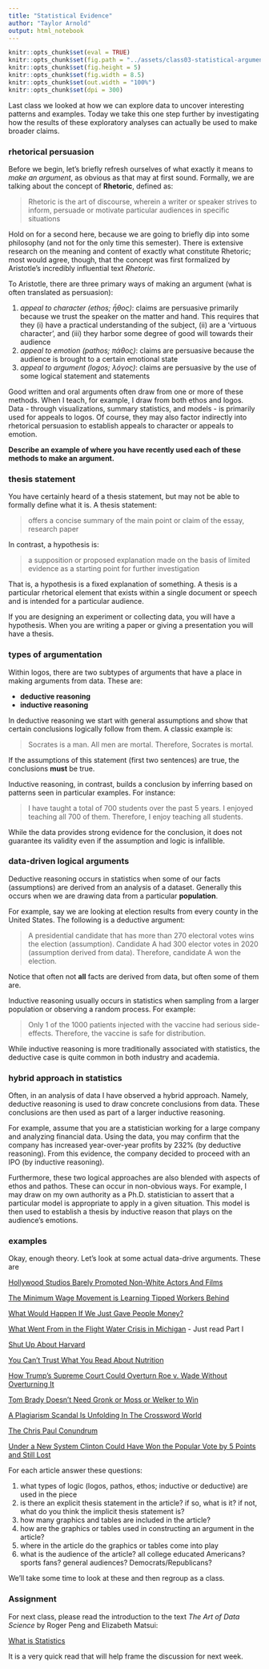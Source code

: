 ```yaml
---
title: "Statistical Evidence"
author: "Taylor Arnold"
output: html_notebook
---
```


```r
knitr::opts_chunk$set(eval = TRUE)
knitr::opts_chunk$set(fig.path = "../assets/class03-statistical-arguments/")
knitr::opts_chunk$set(fig.height = 5)
knitr::opts_chunk$set(fig.width = 8.5)
knitr::opts_chunk$set(out.width = "100%")
knitr::opts_chunk$set(dpi = 300)
```

Last class we looked at how we can explore data to uncover
interesting patterns and examples. Today we take this one
step further by investigating how the results of these
exploratory analyses can actually be used to make broader
claims.

### rhetorical persuasion

Before we begin, let's briefly refresh ourselves of what
exactly it means to *make an argument*, as obvious as that
may at first sound. Formally, we are talking about the
concept of **Rhetoric**, defined as:

> Rhetoric is the art of discourse, wherein a writer or
> speaker strives to inform, persuade or motivate particular
> audiences in specific situations

Hold on for a second here, because we are going to briefly
dip into some philosophy (and not for the only time this
semester). There is extensive research on the meaning and
content of exactly what constitute Rhetoric; most would
agree, though, that the concept was first formalized by
Aristotle's incredibly influential text *Rhetoric*.

To Aristotle, there are three primary ways of making an
argument (what is often translated as persuasion):

1. *appeal to character (ethos; ἦθος)*: claims are
persuasive primarily because we trust the speaker on the
matter and hand. This requires that they (i) have a practical
understanding of the subject, (ii) are a 'virtuous character',
and (iii) they harbor some degree of good will towards their
audience
2. *appeal to emotion (pathos; πάθος)*: claims are persuasive
because the audience is brought to a certain emotional state
3. *appeal to argument (logos; λόγος)*: claims are persuasive
by the use of some logical statement and statements

Good written and oral arguments often draw from one or more
of these methods. When I teach, for example, I draw from both
ethos and logos. Data - through visualizations, summary statistics,
and models - is primarily used for appeals to logos. Of course,
they may also factor indirectly into rhetorical persuasion to
establish appeals to character or appeals to emotion.

**Describe an example of where you have recently used each of
these methods to make an argument.**

### thesis statement

You have certainly heard of a thesis statement, but may not
be able to formally define what it is. A thesis statement:

> offers a concise summary of the main point or claim of the essay,
> research paper

In contrast, a hypothesis is:

> a supposition or proposed explanation made on the basis of
> limited evidence as a starting point for further investigation

That is, a hypothesis is a fixed explanation of something. A
thesis is a particular rhetorical element that exists within a
single document or speech and is intended for a particular
audience.

If you are designing an experiment or collecting data, you will
have a hypothesis. When you are writing a paper or giving a
presentation you will have a thesis.

### types of argumentation

Within logos, there are two subtypes of arguments that
have a place in making arguments from data. These are:

- **deductive reasoning**
- **inductive reasoning**

In deductive reasoning we start with general assumptions and
show that certain conclusions logically follow from them. A
classic example is:

> Socrates is a man. All men are mortal. Therefore, Socrates is
> mortal.

If the assumptions of this statement (first two sentences) are
true, the conclusions **must** be true.

Inductive reasoning, in contrast, builds a conclusion by inferring
based on patterns seen in particular examples. For instance:

> I have taught a total of 700 students over the past 5 years. I
> enjoyed teaching all 700 of them. Therefore, I enjoy teaching all
> students.

While the data provides strong evidence for the conclusion, it does
not guarantee its validity even if the assumption and logic is
infallible.

### data-driven logical arguments

Deductive reasoning occurs in statistics when some of our
facts (assumptions) are derived from an analysis of a dataset.
Generally this occurs when we are drawing data from a particular
**population**.

For example, say we are looking at election results from every
county in the United States. The following is a deductive argument:

> A presidential candidate that has more than 270 electoral votes
> wins the election (assumption). Candidate A had 300 elector votes
> in 2020 (assumption derived from data). Therefore, candidate A
> won the election.

Notice that often not **all** facts are derived from data, but
often some of them are.

Inductive reasoning usually occurs in statistics when sampling from
a larger population or observing a random process. For example:

> Only 1 of the 1000 patients injected with the vaccine had serious
> side-effects. Therefore, the vaccine is safe for distribution.

While inductive reasoning is more traditionally associated with
statistics, the deductive case is quite common in both industry
and academia.

### hybrid approach in statistics

Often, in an analysis of data I have observed a hybrid approach.
Namely, deductive reasoning is used to draw concrete conclusions
from data. These conclusions are then used as part of a larger
inductive reasoning.

For example, assume that you are a statistician working for a large
company and analyzing financial data. Using the data, you may
confirm that the company has increased year-over-year profits by
232% (by deductive reasoning). From this evidence, the company
decided to proceed with an IPO (by inductive reasoning).

Furthermore, these two logical approaches are also blended with
aspects of ethos and pathos. These can occur in non-obvious ways.
For example, I may draw on my own authority as a Ph.D. statistician
to assert that a particular model is appropriate to apply in a given
situation. This model is then used to establish a thesis by inductive
reason that plays on the audience's emotions.

### examples

Okay, enough theory. Let's look at some actual data-drive arguments.
These are

[Hollywood Studios Barely Promoted Non-White Actors And Films](https://fivethirtyeight.com/features/oscars-diversity-hollywood-ad-campaign/)

[The Minimum Wage Movement is Learning Tipped Workers Behind](https://fivethirtyeight.com/features/the-minimum-wage-movement-is-leaving-tipped-workers-behind/)

[What Would Happen If We Just Gave People Money?](http://fivethirtyeight.com/features/universal-basic-income/)

[What Went From in the Flight Water Crisis in Michigan](https://fivethirtyeight.com/features/what-went-wrong-in-flint-water-crisis-michigan/) - Just read Part I

[Shut Up About Harvard](https://fivethirtyeight.com/features/shut-up-about-harvard/)

[You Can’t Trust What You Read About Nutrition](http://fivethirtyeight.com/features/you-cant-trust-what-you-read-about-nutrition/)

[How Trump's Supreme Court Could Overturn Roe v. Wade Without Overturning It](http://fivethirtyeight.com/features/how-trumps-supreme-court-could-overturn-roe-v-wade-without-overturning-it/)

[Tom Brady Doesn't Need Gronk or Moss or Welker to Win](http://fivethirtyeight.com/features/tom-brady-doesnt-need-gronk-or-moss-or-welker-to-win/)

[A Plagiarism Scandal Is Unfolding In The Crossword World](http://fivethirtyeight.com/features/a-plagiarism-scandal-is-unfolding-in-the-crossword-world/)

[The Chris Paul Conundrum](https://fivethirtyeight.com/features/the-chris-paul-conundrum/)

[Under a New System Clinton Could Have Won the Popular Vote by 5 Points and Still Lost](http://fivethirtyeight.com/features/under-a-new-system-clinton-could-have-won-the-popular-vote-by-5-points-and-still-lost/)

For each article answer these questions:

1. what types of logic (logos, pathos, ethos; inductive or deductive) are
used in the piece
2. is there an explicit thesis statement in the article? if so, what is it?
if not, what do you think the implicit thesis statement is?
3. how many graphics and tables are included in the article?
4. how are the graphics or tables used in constructing an argument in the article?
5. where in the article do the graphics or tables come into play
6. what is the audience of the article? all college educated Americans?
sports fans? general audiences? Democrats/Republicans?

We'll take some time to look at these and then regroup as a class.

### Assignment

For next class, please read the introduction to the text *The Art
of Data Science* by Roger Peng and Elizabeth Matsui:

[What is Statistics](../assets/pdfs/art-of-data-science.pdf)

It is a very quick read that will help frame the discussion for
next week.




